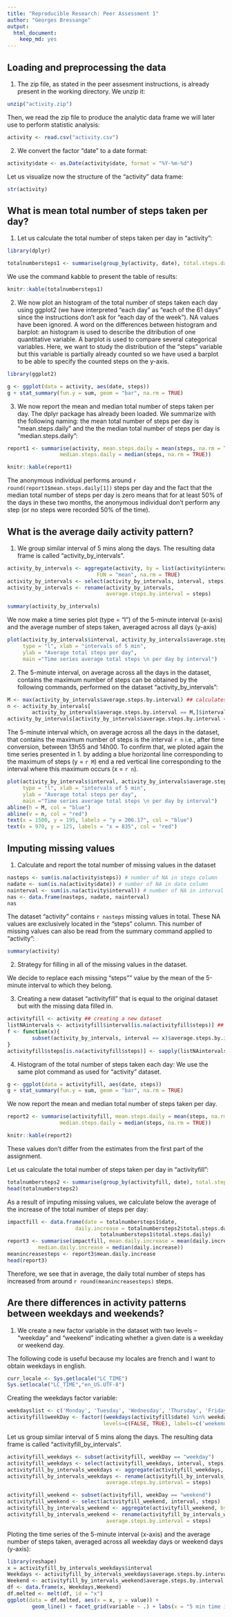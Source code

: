 ```yaml
---
title: "Reproducible Research: Peer Assessment 1"
author: "Georges Bressange"
output: 
  html_document:
    keep_md: yes
---
```



## Loading and preprocessing the data
1. The zip file, as stated in the peer assesment instructions, is already 
present in the working directory. We unzip it:

```r
unzip("activity.zip")
```

Then, we read the zip file to produce the analytic data frame we will 
later use to perform statistic analysis:

```r
activity <- read.csv("activity.csv")
```

2. We convert the factor "date" to a date format:

```r
activity$date <- as.Date(activity$date, format = "%Y-%m-%d")
```

Let us visualize now the structure of the "activity" data frame:

```r
str(activity)
```
 
## What is mean total number of steps taken per day?
1. Let us calculate the total number of steps taken per day in "activity":

```r
library(dplyr)
```

```r
totalnumbersteps1 <- summarise(group_by(activity, date), total.steps.daily = sum(steps, na.rm = TRUE))
```

We use the command kabble to present the table of results:

```r
knitr::kable(totalnumbersteps1)
```

2. We now plot an histogram of the total number of steps taken each day using 
ggplot2 (we have interpreted "each day" as "each of the 61 days" since the 
instructions don't ask for "each day of the week"). NA values have been 
ignored. A word on the differences between histogram and barplot: an histogram 
is used to describe the ditribution of one quantitative variable. A barplot is used 
to compare several categorical variables. Here, we want to study the distribution 
of the "steps" variable but this variable is partially already counted so we 
have used a barplot to be able to specify the counted steps on the y-axis.

```r
library(ggplot2)
```

```r
g <- ggplot(data = activity, aes(date, steps))
g + stat_summary(fun.y = sum, geom = "bar", na.rm = TRUE)
```
 
3. We now report the mean and median total number of steps taken per day. The dplyr 
package has already been loaded. We summarize with the following naming: 
the mean total number of steps per day is "mean.steps.daily" and the  the median 
total number of steps per day is "median.steps.daily":

```r
report1 <- summarise(activity, mean.steps.daily = mean(steps, na.rm = TRUE),
                 median.steps.daily = median(steps, na.rm = TRUE))
```

```r
knitr::kable(report1)
```

The anonymous individual performs around `r round(report1$mean.steps.daily[1])` steps 
per day and the fact that the median total number of steps per day is zero means 
that for at least 50% of the days in these two months, the anonymous individual 
don't perform any step (or no steps were recorded 50% of the time).

## What is the average daily activity pattern?
1. We group similar interval of 5 mins along the days. The resulting data frame 
is called "activity_by_intervals".

```r
activity_by_intervals <- aggregate(activity, by = list(activity$interval), 
                             FUN = "mean", na.rm = TRUE)
activity_by_intervals <- select(activity_by_intervals, interval, steps)
activity_by_intervals <- rename(activity_by_intervals, 
                                average.steps.by.interval = steps)
```

```r
summary(activity_by_intervals)
```

We now make a time series plot (type = "l") of the 5-minute interval (x-axis) and 
the average number of steps taken, averaged across all days (y-axis)

```r
plot(activity_by_intervals$interval, activity_by_intervals$average.steps.by.interval, 
     type = "l", xlab = "intervals of 5 min", 
     ylab = "Average total steps per day", 
     main ="Time series average total steps \n per day by interval")
```

2. The 5-minute interval, on average across all the days in the dataset, 
contains the maximum number of steps can be obtained by the following 
commands, performed on the dataset "activity_by_intervals":

```r
M <- max(activity_by_intervals$average.steps.by.interval) ## calculates the maximum average steps in the series of intervals
n <- activity_by_intervals[
        activity_by_intervals$average.steps.by.interval == M,]$interval ## gives the time interval where this maximum occurs
activity_by_intervals[activity_by_intervals$average.steps.by.interval == M,]
```

The 5-minute interval which, on average across all the days in the dataset, 
that contains the maximum number of steps is the interval `r n` i.e., after 
time conversion, between 13h55 and 14h00. To confirm that, we ploted again 
the time series presented in 1. by adding a blue horizontal line 
corresponding to the maximum of steps (y = `r M`) end a red vertical line 
corresponding to the interval where this maximum occurs (x = `r n`).

```r
plot(activity_by_intervals$interval, activity_by_intervals$average.steps.by.interval, 
     type = "l", xlab = "intervals of 5 min", 
     ylab = "Average total steps per day", 
     main ="Time series average total steps \n per day by interval")
abline(h = M, col = "blue")
abline(v = n, col = "red")
text(x = 1500, y = 195, labels = "y = 206.17", col = "blue")
text(x = 970, y = 125, labels = "x = 835", col = "red")
```

## Imputing missing values
1. Calculate and report the total number of missing values in the dataset 

```r
nasteps <- sum(is.na(activity$steps)) # number of NA in steps column
nadate <- sum(is.na(activity$date)) # number of NA in date column
nainterval <- sum(is.na(activity$interval)) # number of NA in interval column
nas <- data.frame(nasteps, nadate, nainterval)
nas
```

The dataset "activity" contains `r nasteps` missing values in total. These 
NA values are exclusively located in the "steps" column. This number of missing values can also be read from the summary command applied to "activity":

```r
summary(activity)
```

2. Strategy for filling in all of the missing values in the dataset. 

We decide to replace each missing "steps"" value by the mean of the 5-minute interval 
to which they belong.

3. Creating a new dataset "activityfill" that is equal to the original dataset but with the missing data filled in.

```r
activityfill <- activity ## creating a new dataset
listNAintervals <- activityfill$interval[is.na(activityfill$steps)] ## list the values of time intervals corresponding to the missing steps values
f <- function(x){
        subset(activity_by_intervals, interval == x)$average.steps.by.interval
} 
activityfill$steps[is.na(activityfill$steps)] <- sapply(listNAintervals, f) ## the function f will replace each missing steps value in "activity" by the corresponding average.steps.by.interval extracted from "activity_by_intervals".
```

4. Histogram of the total number of steps taken each day:
We use the same plot command as used for "activity" dataset.

```r
g <- ggplot(data = activityfill, aes(date, steps))
g + stat_summary(fun.y = sum, geom = "bar", na.rm = TRUE)
```

We now report the mean and median total number of steps taken per day. 

```r
report2 <- summarise(activityfill, mean.steps.daily = mean(steps, na.rm = TRUE),
                 median.steps.daily = median(steps, na.rm = TRUE))
```

```r
knitr::kable(report2)
```

These values don't differ from the estimates from the first part of the assignment.

Let us calculate the total number of steps taken per day in "activityfill":

```r
totalnumbersteps2 <- summarise(group_by(activityfill, date), total.steps.daily = sum(steps, na.rm = TRUE))
head(totalnumbersteps2)
```

As a result of imputing missing values, we calculate below the average of the increase of the total number of steps per day:

```r
impactfill <- data.frame(date = totalnumbersteps1$date, 
                      daily.increase = totalnumbersteps2$total.steps.daily - 
                              totalnumbersteps1$total.steps.daily)
report3 <- summarise(impactfill, mean.daily.increase = mean(daily.increase), 
          median.daily.increase = median(daily.increase))
meanincreasesteps <- report3$mean.daily.increase
head(report3)
```

Therefore, we see that in average, the daily total number of steps has increased from 
around `r round(meanincreasesteps)` steps.

## Are there differences in activity patterns between weekdays and weekends?

1. We create a new factor variable in the dataset with two levels – “weekday” and “weekend” indicating whether a given date is a weekday or weekend day.

The following code is useful because my locales are french and I want to obtain weekdays in english.

```r
curr_locale <- Sys.getlocale("LC_TIME")
Sys.setlocale("LC_TIME","en_US.UTF-8")
```

Creating the weekdays factor variable:

```r
weekdayslist <- c('Monday', 'Tuesday', 'Wednesday', 'Thursday', 'Friday')
activityfill$weekDay <- factor((weekdays(activityfill$date) %in% weekdayslist), 
                               levels=c(FALSE, TRUE), labels=c('weekend', 'weekday')) 
```

Let us group similar interval of 5 mins along the days. The resulting data frame 
is called "activityfill_by_intervals".

```r
activityfill_weekdays <- subset(activityfill, weekDay == "weekday")
activityfill_weekdays <- select(activityfill_weekdays, interval, steps)
activityfill_by_intervals_weekdays <- aggregate(activityfill_weekdays, by = list(activityfill_weekdays$interval), FUN = "mean", na.rm = TRUE)
activityfill_by_intervals_weekdays <- rename(activityfill_by_intervals_weekdays, 
                                average.steps.by.interval = steps)

activityfill_weekend <- subset(activityfill, weekDay == "weekend")
activityfill_weekend <- select(activityfill_weekend, interval, steps)
activityfill_by_intervals_weekend <- aggregate(activityfill_weekend, by = list(activityfill_weekend$interval), FUN = "mean", na.rm = TRUE)
activityfill_by_intervals_weekend <- rename(activityfill_by_intervals_weekend, 
                                average.steps.by.interval = steps)
```

Ploting the time series of the 5-minute interval (x-axis) and the average number of steps taken, averaged across all weekday days or weekend days (y-axis):

```r
library(reshape)
x = activityfill_by_intervals_weekdays$interval
Weekdays <- activityfill_by_intervals_weekdays$average.steps.by.interval
Weekend <- activityfill_by_intervals_weekend$average.steps.by.interval
df <- data.frame(x, Weekdays,Weekend)
df.melted <- melt(df, id = "x")
ggplot(data = df.melted, aes(x = x, y = value)) + 
        geom_line() + facet_grid(variable ~ .) + labs(x = "5 min time intervals", y = "average total number of steps")
```
